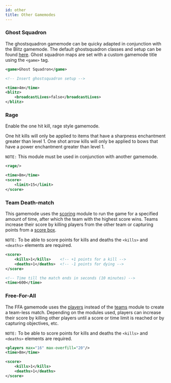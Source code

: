 ```yaml
---
id: other
title: Other Gamemodes
---
```


### Ghost Squadron

The ghostsquadron gamemode can be quicky adapted in conjunction with the Blitz gamemode.
The default ghostsquadron classes and setup can be found [here](https://raw.githubusercontent.com/OvercastNetwork/maps.oc.tc/master/Blitz/GS/gs.xml).
Ghost squadron maps are set with a custom gamemode title using the `<game>` tag.

```xml
<game>Ghost Squadron</game>

<!-- Insert ghostsquadron setup -->

<time>4m</time>
<blitz>
    <broadcastLives>false</broadcastLives>
</blitz>
```

### Rage

Enable the one hit kill, rage style gamemode.

One hit kills will only be applied to items that have a sharpness enchantment greater than level 1. One shot arrow kills will only be applied to bows that have a power enchantment greater than level 1.

`NOTE:` This module must be used in conjunction with another gamemode.

```xml
<rage/>

<time>8m</time>
<score>
    <limit>15</limit>
</score>
```

### Team Death-match

This gamemode uses the [scoring](/docs/modules/objectives/scoring) module to run the game for a specified amount of time, after which the team with the highest score wins. Teams increase their score by killing players from the other team or capturing points from a [score box](/docs/modules/objectives/scoring#score_box).

`NOTE:` To be able to score points for kills and deaths the `<kills>` and `<deaths>` elements are required.

```xml
<score>
    <kills>1</kills>    <!-- +1 points for a kill -->
    <deaths>1</deaths>  <!-- -1 points for dying -->
</score>

<!-- Time till the match ends in seconds (10 minutes) -->
<time>600</time>
```

### Free-For-All

The FFA gamemode uses the [players](/docs/modules/format/players) instead of the [teams](/docs/modules/format/teams) module to create a team-less match.
Depending on the modules used, players can increase their score by killing other players until a score or time limit is reached or by capturing objectives, etc.

`NOTE:` To be able to score points for kills and deaths the `<kills>` and `<deaths>` elements are required.

```xml
<players max="16" max-overfill="20"/>
<time>8m</time>

<score>
    <kills>1</kills>
    <deaths>1</deaths>
</score>
```
